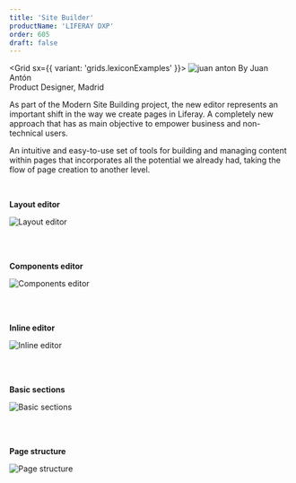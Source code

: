 ```yaml
---
title: 'Site Builder'
productName: 'LIFERAY DXP'
order: 605
draft: false
---
```



<Grid sx={{ variant: 'grids.lexiconExamples' }}>
	<Box>
		<Image
			margin="2px 0"
			circle
			src="/images/lexicon/headshots/anton-juan.jpg"
			alt="juan anton"
		/>
	</Box>
	<Box>
			By Juan Antón
			<br />
			Product Designer, Madrid
	</Box>
</Grid>

As part of the Modern Site Building project, the new editor represents an important shift in the way we create pages in Liferay. A completely new approach that has as main objective to empower business and non-technical users.

An intuitive and easy-to-use set of tools for building and managing content within pages that incorporates all the potential we already had, taking the flow of page creation to another level.

<br />

**Layout editor**

![Layout editor](/images/lexicon/SiteBuilderLayoutEditor.jpg)

<br/>
<br/>

**Components editor**

![Components editor](/images/lexicon/SiteBuilderComponentEditor.jpg)

<br/>
<br/>

**Inline editor**

![Inline editor](/images/lexicon/SiteBuilderEditor.jpg)

<br/>
<br/>

**Basic sections**

![Basic sections](/images/lexicon/SiteBuilderBasicSections.jpg)

<br/>
<br/>

**Page structure**

![Page structure](/images/lexicon/SiteBuilderPageStructure.jpg)
